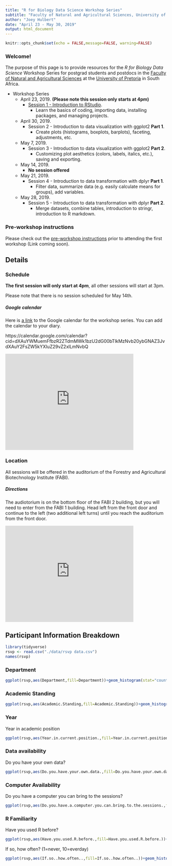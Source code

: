 ```yaml
---
title: "R for Biology Data Science Workshop Series"
subtitle: "Faculty of Natural and Agricultural Sciences, University of Pretoria"
author: "Joey Hulbert"
date: "April 23 - May 30, 2019"
output: html_document
---
```


```r
knitr::opts_chunk$set(echo = FALSE,message=FALSE, warning=FALSE)
```

### Welcome! 

The purpose of this page is to provide resources for the *R for Biology Data Science* Workshop Series for postgrad students and postdocs in the [Faculty of Natural and Agricultural Sciences](https://www.up.ac.za/faculty-of-natural-agricultural-sciences) at the [University of Pretoria](https://www.up.ac.za/) in South Africa. 

* Workshop Series
    + April 23, 2019. **(Please note this session only starts at 4pm)**
        + [Session 1 - Introduction to RStudio](http://jmhulbert.github.io/r/bio/s1).
            + Learn the basics of coding, importing data, installing packages, and managing projects.
    + April 30, 2019. 
        + Session 2 - Introduction to data visualization with ggplot2 **Part 1**.
            + Create plots (histograms, boxplots, barplots), faceting, adjustments, etc.
    + May 7, 2019. 
        + Session 3 - Introduction to data visualization with ggplot2 **Part 2**.
            + Customizing plot aesthetics (colors, labels, italics, etc.), saving and exporting.
    + May 14, 2019.
        + **No session offered**
    + May 21, 2019. 
        + Session 4 - Introduction to data transformation with dplyr **Part 1**.
            + Filter data, summarize data (e.g. easily calculate means for groups), add variables. 
    + May 28, 2019. 
        + Session 5 - Introduction to data transformation with dplyr **Part 2**.
            + Merge datasets, combine tables, introduction to stringr, introduction to R markdown. 


### Pre-workshop instructions           

Please check out the [pre-workshop instructions](http://jmhulbert.github.io/r/bio/pre) prior to attending the first workshop (Link coming soon).


## Details {.tabset .tabset-fade}

### Schedule

**The first session will only start at 4pm**, all other sessions will start at 3pm. 

Please note that there is no session scheduled for May 14th. 

##### Google calendar

Here is [a link](https://calendar.google.com/calendar?cid=dXAuYWMuemFfbzR2ZTdmMWk1bzU2dG00bTlkMzNvb20ybGNAZ3JvdXAuY2FsZW5kYXIuZ29vZ2xlLmNvbQ) to the Google calendar for the workshop series. You can add the calendar to your diary. 

https://calendar.google.com/calendar?cid=dXAuYWMuemFfbzR2ZTdmMWk1bzU2dG00bTlkMzNvb20ybGNAZ3JvdXAuY2FsZW5kYXIuZ29vZ2xlLmNvbQ

<iframe src="https://calendar.google.com/calendar/embed?showPrint=0&amp;showTabs=0&amp;showCalendars=0&amp;showTz=0&amp;height=300&amp;wkst=2&amp;bgcolor=%23FFFFFF&amp;src=up.ac.za_o4ve7f1i5o56tm4m9d33oom2lc%40group.calendar.google.com&amp;color=%230D7813&amp;ctz=Africa%2FJohannesburg" style="border-width:0" width="400" height="300" frameborder="0" scrolling="no"></iframe>

### Location

All sessions will be offered in the auditorium of the Forestry and Agricultural Biotechnology Institute (FABI).

##### Directions 
The audiotorium is on the bottom floor of the FABI 2 building, but you will need to enter from the FABI 1 building. Head left from the front door and continue to the left (two additional left turns) until you reach the auditorium from the front door. 

<iframe src="https://www.google.com/maps/embed?pb=!1m18!1m12!1m3!1d3593.4428579872397!2d28.233133715020852!3d-25.75593198363941!2m3!1f0!2f0!3f0!3m2!1i1024!2i768!4f13.1!3m3!1m2!1s0x1e9561bb6399433b%3A0x53cd0dfb3f8fa93b!2sForestry+and+Agricultural+Biotechnology+Institute!5e0!3m2!1sen!2sza!4v1555584912565!5m2!1sen!2sza" width="400" height="300" frameborder="0" style="border:0" allowfullscreen></iframe>

##

## Participant Information Breakdown {.tabset .tabset-fade}

```r
library(tidyverse)
rsvp <- read.csv("./data/rsvp data.csv")
names(rsvp)
```

### Department

```r
ggplot(rsvp,aes(Department,fill=Department))+geom_histogram(stat="count")+coord_flip()+guides(fill="none")+theme_bw()
```

### Academic Standing

```r
ggplot(rsvp,aes(Academic.Standing,fill=Academic.Standing))+geom_histogram(stat="count")+coord_flip()+guides(fill="none")+theme_bw()
```

### Year

Year in academic position

```r
ggplot(rsvp,aes(Year.in.current.position.,fill=Year.in.current.position.))+geom_histogram(stat="count")+coord_flip()+guides(fill="none")+theme_bw()
```

### Data availability

Do you have your own data? 

```r
ggplot(rsvp,aes(Do.you.have.your.own.data.,fill=Do.you.have.your.own.data.))+geom_histogram(stat="count")+coord_flip()+guides(fill="none")+theme_bw()
```

### Computer Availability

Do you have a computer you can bring to the sessions?

```r
ggplot(rsvp,aes(Do.you.have.a.computer.you.can.bring.to.the.sessions.,fill=Do.you.have.a.computer.you.can.bring.to.the.sessions.))+geom_histogram(stat="count")+coord_flip()+guides(fill="none")+theme_bw()
```

### R Familiarity

Have you used R before?

```r
ggplot(rsvp,aes(Have.you.used.R.before.,fill=Have.you.used.R.before.))+geom_histogram(stat="count")+coord_flip()+guides(fill="none")+theme_bw()
```

If so, how often? (1=never, 10=everday)

```r
ggplot(rsvp,aes(If.so..how.often..,fill=If.so..how.often..))+geom_histogram(stat="count")+guides(fill="none")+theme_bw()
```

## 

